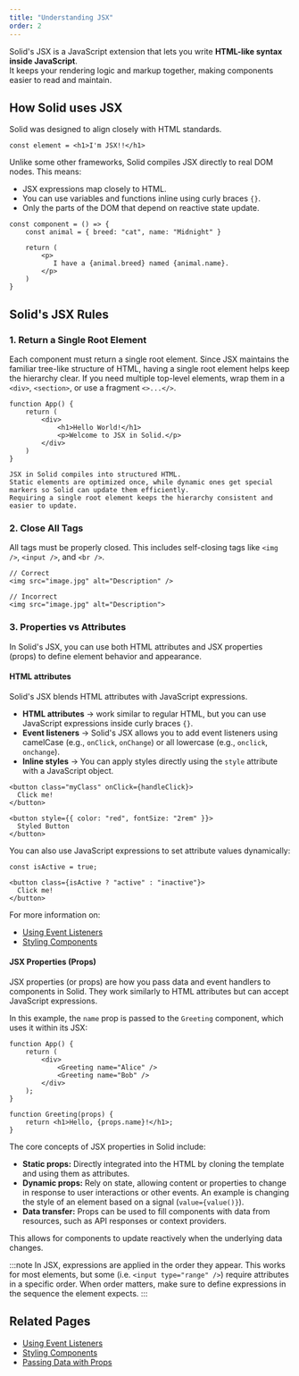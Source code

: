 ```yaml
---
title: "Understanding JSX"
order: 2
---
```


Solid's JSX is a JavaScript extension that lets you write **HTML-like syntax inside JavaScript**.  
It keeps your rendering logic and markup together, making components easier to read and maintain.

## How Solid uses JSX

Solid was designed to align closely with HTML standards.

```tsx
const element = <h1>I'm JSX!!</h1>
```

Unlike some other frameworks, Solid compiles JSX directly to real DOM nodes.
This means:

- JSX expressions map closely to HTML.
- You can use variables and functions inline using curly braces `{}`.
- Only the parts of the DOM that depend on reactive state update.

```tsx
const component = () => {
    const animal = { breed: "cat", name: "Midnight" }

    return (
        <p>
           I have a {animal.breed} named {animal.name}.
        </p>
    )
}
```

## Solid's JSX Rules

### 1. Return a Single Root Element

Each component must return a single root element.
Since JSX maintains the familiar tree-like structure of HTML, having a single root element helps keep the hierarchy clear.
If you need multiple top-level elements, wrap them in a `<div>`, `<section>`, or use a fragment `<>...</>`.

```tsx
function App() {
    return (
        <div>
            <h1>Hello World!</h1>
            <p>Welcome to JSX in Solid.</p>
        </div>
    )
}
```

```advanced
JSX in Solid compiles into structured HTML.
Static elements are optimized once, while dynamic ones get special markers so Solid can update them efficiently.
Requiring a single root element keeps the hierarchy consistent and easier to update.
```


### 2. Close All Tags

All tags must be properly closed.
This includes self-closing tags like `<img />`, `<input />`, and `<br />`.

```tsx
// Correct
<img src="image.jpg" alt="Description" />

// Incorrect
<img src="image.jpg" alt="Description">
```

### 3. Properties vs Attributes

In Solid's JSX, you can use both HTML attributes and JSX properties (props) to define element behavior and appearance.

#### HTML attributes

Solid's JSX blends HTML attributes with JavaScript expressions.

- **HTML attributes** → work similar to regular HTML, but you can use JavaScript expressions inside curly braces `{}`.
- **Event listeners** → Solid's JSX allows you to add event listeners using camelCase (e.g., `onClick`, `onChange`) or all lowercase (e.g., `onclick`, `onchange`).
- **Inline styles** → You can apply styles directly using the `style` attribute with a JavaScript object.

```tsx
<button class="myClass" onClick={handleClick}>
  Click me!
</button>

<button style={{ color: "red", fontSize: "2rem" }}>
  Styled Button
</button>
```

You can also use JavaScript expressions to set attribute values dynamically:

```tsx
const isActive = true;

<button class={isActive ? "active" : "inactive"}>
  Click me!
</button>
```

For more information on:

- [Using Event Listeners](/components/how-to/event-listeners)
- [Styling Components](/components/how-to/styling)

#### JSX Properties (Props)

JSX properties (or props) are how you pass data and event handlers to components in Solid.
They work similarly to HTML attributes but can accept JavaScript expressions.

In this example, the `name` prop is passed to the `Greeting` component, which uses it within its JSX:

```tsx
function App() {
    return (
        <div>
            <Greeting name="Alice" />
            <Greeting name="Bob" />
        </div>
    );
}

function Greeting(props) {
    return <h1>Hello, {props.name}!</h1>;
}
```

The core concepts of JSX properties in Solid include:

- **Static props:** Directly integrated into the HTML by cloning the template and using them as attributes.
- **Dynamic props:** Rely on state, allowing content or properties to change in response to user interactions or other events.
An example is changing the style of an element based on a signal (`value={value()}`).
- **Data transfer:** Props can be used to fill components with data from resources, such as API responses or context providers.

This allows for components to update reactively when the underlying data changes.

:::note
In JSX, expressions are applied in the order they appear.
This works for most elements, but some (i.e. `<input type="range" />`) require attributes in a specific order.
When order matters, make sure to define expressions in the sequence the element expects.
:::

## Related Pages

- [Using Event Listeners](/components/how-to/event-listeners)
- [Styling Components](/components/how-to/styling)
- [Passing Data with Props](/components/props)
